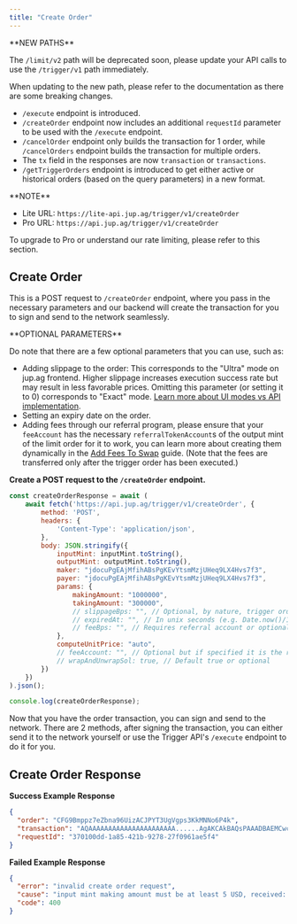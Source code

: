 ```yaml
---
title: "Create Order"
---
```


<Warning>
  **NEW PATHS**

  The `/limit/v2` path will be deprecated soon, please update your API calls to use the `/trigger/v1` path immediately.

  When updating to the new path, please refer to the documentation as there are some breaking changes.

  * `/execute` endpoint is introduced.
  * `/createOrder` endpoint now includes an additional `requestId` parameter to be used with the `/execute` endpoint.
  * `/cancelOrder` endpoint only builds the transaction for 1 order, while `/cancelOrders` endpoint builds the transaction for multiple orders.
  * The `tx` field in the responses are now `transaction` or `transactions`.
  * `/getTriggerOrders` endpoint is introduced to get either active or historical orders (based on the query parameters) in a new format.
</Warning>

<Info>
  **NOTE**

  * Lite URL: `https://lite-api.jup.ag/trigger/v1/createOrder`
  * Pro URL: `https://api.jup.ag/trigger/v1/createOrder`

  To upgrade to Pro or understand our rate limiting, please refer to this section.

  <CardGroup>
    <Card title="API Key Setup" href="/portal/setup" icon="key" horizontal/>
    <Card title="API Rate Limit" href="/portal/rate-limit" icon="gauge" horizontal/>
  </CardGroup>
</Info>

## Create Order

This is a POST request to `/createOrder` endpoint, where you pass in the necessary parameters and our backend will create the transaction for you to sign and send to the network seamlessly.

<Tip>
  **OPTIONAL PARAMETERS**

  Do note that there are a few optional parameters that you can use, such as:

  * Adding slippage to the order: This corresponds to the "Ultra" mode on jup.ag frontend. Higher slippage increases execution success rate but may result in less favorable prices. Omitting this parameter (or setting it to 0) corresponds to "Exact" mode. [Learn more about UI modes vs API implementation](/docs/trigger#faq).
  * Setting an expiry date on the order.
  * Adding fees through our referral program, please ensure that your `feeAccount` has the necessary `referralTokenAccount`s of the output mint of the limit order for it to work, you can learn more about creating them dynamically in the [Add Fees To Swap](/docs/swap/add-fees-to-swap) guide. (Note that the fees are transferred only after the trigger order has been executed.)
</Tip>

**Create a POST request to the `/createOrder` endpoint.**

```js
const createOrderResponse = await (
    await fetch('https://api.jup.ag/trigger/v1/createOrder', {
        method: 'POST',
        headers: {
            'Content-Type': 'application/json',
        },
        body: JSON.stringify({
            inputMint: inputMint.toString(),
            outputMint: outputMint.toString(),
            maker: "jdocuPgEAjMfihABsPgKEvYtsmMzjUHeq9LX4Hvs7f3",
            payer: "jdocuPgEAjMfihABsPgKEvYtsmMzjUHeq9LX4Hvs7f3",
            params: {
                makingAmount: "1000000",
                takingAmount: "300000",
                // slippageBps: "", // Optional, by nature, trigger orders execute with 0 slippage
                // expiredAt: "", // In unix seconds (e.g. Date.now()/1_000) or optional
                // feeBps: "", // Requires referral account or optional
            },
            computeUnitPrice: "auto",
            // feeAccount: "", // Optional but if specified it is the referral token account of the output mint
            // wrapAndUnwrapSol: true, // Default true or optional
        })
    })
).json();

console.log(createOrderResponse);
```

Now that you have the order transaction, you can sign and send to the network. There are 2 methods, after signing the transaction, you can either send it to the network yourself or use the Trigger API's `/execute` endpoint to do it for you.

<CardGroup>
  <Card title="Let's execute the order" href="/docs/trigger/execute-order" icon="arrow-right" horizontal/>
</CardGroup>

## Create Order Response

**Success Example Response**

```json
{
  "order": "CFG9Bmppz7eZbna96UizACJPYT3UgVgps3KkMNNo6P4k",
  "transaction": "AQAAAAAAAAAAAAAAAAAAAAAA......AgAKCAkBAQsPAAADBAEMCwcKCQkIBg0LIoVuSq9wn/WfdskdmHlfUulAQg8AAAAAAICpAwAAAAAAAAAJAwEAAAEJAA==",
  "requestId": "370100dd-1a85-421b-9278-27f0961ae5f4"
}
```

**Failed Example Response**

```json
{
  "error": "invalid create order request",
  "cause": "input mint making amount must be at least 5 USD, received: 2",
  "code": 400
}
```
